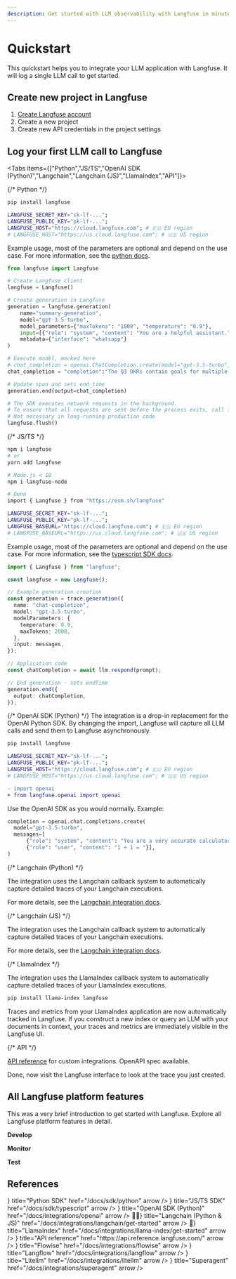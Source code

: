 ```yaml
---
description: Get started with LLM observability with Langfuse in minutes before diving into all platform features.
---
```


# Quickstart

This quickstart helps you to integrate your LLM application with Langfuse. It will log a single LLM call to get started.

## Create new project in Langfuse

1.  [Create Langfuse account](https://cloud.langfuse.com/auth/sign-up)
2.  Create a new project
3.  Create new API credentials in the project settings

## Log your first LLM call to Langfuse


<Tabs items={["Python","JS/TS","OpenAI SDK (Python)","Langchain","Langchain (JS)","LlamaIndex","API"]}>

<Tab>
{/* Python */}

```bash
pip install langfuse
```

```bash filename=".env"
LANGFUSE_SECRET_KEY="sk-lf-...";
LANGFUSE_PUBLIC_KEY="pk-lf-...";
LANGFUSE_HOST="https://cloud.langfuse.com"; # 🇪🇺 EU region
# LANGFUSE_HOST="https://us.cloud.langfuse.com"; # 🇺🇸 US region
```

Example usage, most of the parameters are optional and depend on the use case. For more information, see the [python docs](/docs/sdk/python).

```python filename="server.py"
from langfuse import Langfuse

# Create Langfuse client
langfuse = Langfuse()

# Create generation in Langfuse
generation = langfuse.generation(
    name="summary-generation",
    model="gpt-3.5-turbo",
    model_parameters={"maxTokens": "1000", "temperature": "0.9"},
    input=[{"role": "system", "content": "You are a helpful assistant."}, {"role": "user", "content": "Please generate a summary of the following documents \nThe engineering department defined the following OKR goals...\nThe marketing department defined the following OKR goals..."}],
    metadata={"interface": "whatsapp"}
)

# Execute model, mocked here
# chat_completion = openai.ChatCompletion.create(model="gpt-3.5-turbo", messages=[{"role": "user", "content": "Hello world"}])
chat_completion = "completion":"The Q3 OKRs contain goals for multiple teams..."

# Update span and sets end_time
generation.end(output=chat_completion)

# The SDK executes network requests in the background.
# To ensure that all requests are sent before the process exits, call flush()
# Not necessary in long-running production code
langfuse.flush()
```

</Tab>
<Tab>
{/* JS/TS */}

```sh
npm i langfuse
# or
yarn add langfuse

# Node.js < 18
npm i langfuse-node

# Deno
import { Langfuse } from "https://esm.sh/langfuse"
```

```bash filename=".env"
LANGFUSE_SECRET_KEY="sk-lf-...";
LANGFUSE_PUBLIC_KEY="pk-lf-...";
LANGFUSE_BASEURL="https://cloud.langfuse.com"; # 🇪🇺 EU region
# LANGFUSE_BASEURL="https://us.cloud.langfuse.com"; # 🇺🇸 US region
```

Example usage, most of the parameters are optional and depend on the use case. For more information, see the [typescript SDK docs](/docs/sdk/typescript).

```typescript filename="server.ts"
import { Langfuse } from "langfuse";

const langfuse = new Langfuse();

// Example generation creation
const generation = trace.generation({
  name: "chat-completion",
  model: "gpt-3.5-turbo",
  modelParameters: {
    temperature: 0.9,
    maxTokens: 2000,
  },
  input: messages,
});

// Application code
const chatCompletion = await llm.respond(prompt);

// End generation - sets endTime
generation.end({
  output: chatCompletion,
});
```

</Tab>
<Tab>
{/* OpenAI SDK (Python) */}
The integration is a drop-in replacement for the OpenAI Python SDK. By changing the import, Langfuse will capture all LLM calls and send them to Langfuse asynchronously.

```bash
pip install langfuse
```

```bash filename=".env"
LANGFUSE_SECRET_KEY="sk-lf-...";
LANGFUSE_PUBLIC_KEY="pk-lf-...";
LANGFUSE_HOST="https://cloud.langfuse.com"; # 🇪🇺 EU region
# LANGFUSE_HOST="https://us.cloud.langfuse.com"; # 🇺🇸 US region
```

```diff filename=".py"
- import openai
+ from langfuse.openai import openai
```

Use the OpenAI SDK as you would normally. Example:

```python
completion = openai.chat.completions.create(
  model="gpt-3.5-turbo",
  messages=[
      {"role": "system", "content": "You are a very accurate calculator."},
      {"role": "user", "content": "1 + 1 = "}],
)
```

</Tab>
<Tab>
{/* Langchain (Python) */}

The integration uses the Langchain callback system to automatically capture detailed traces of your Langchain executions.

<GetStartedLangchainPythonArgs />

For more details, see the [Langchain integration docs](/docs/integrations/langchain/get-started).

</Tab>
<Tab>
{/* Langchain (JS) */}

The integration uses the Langchain callback system to automatically capture detailed traces of your Langchain executions.

<GetStartedLangchainJsArgs />

For more details, see the [Langchain integration docs](/docs/integrations/langchain/get-started).

</Tab>
<Tab>
{/* LlamaIndex */}

The integration uses the LlamaIndex callback system to automatically capture detailed traces of your LlamaIndex executions.

```bash
pip install llama-index langfuse
```

<GetStartedLlamaindexPythonArgs />

Traces and metrics from your LlamaIndex application are now automatically tracked in Langfuse. If you construct a new index or query an LLM with your documents in context, your traces and metrics are immediately visible in the Langfuse UI.

</Tab>
<Tab>
{/* API */}

[API reference](https://api.reference.langfuse.com) for custom integrations. OpenAPI spec available.

</Tab>

</Tabs>


<Callout type="info" emoji="✅">
  Done, now visit the Langfuse interface to look at the trace you just created.
</Callout>

## All Langfuse platform features

This was a very brief introduction to get started with Langfuse. Explore all Langfuse platform features in detail.

**Develop**

<Cards num={3}>
  <Card title="Tracing" href="/docs/tracing/overview" arrow />
  <Card title="Prompt Management" href="/docs/prompts/get-started" arrow />
  <Card
    title="Export & Fine-tuning"
    href="/docs/export-and-fine-tuning"
    arrow
  />
</Cards>

**Monitor**

<Cards num={3}>
  <Card title="Analytics" href="/docs/analytics" arrow />
  <Card title="Model Usage & Cost" href="/docs/model-usage-and-cost" arrow />
  <Card title="Scores & Evaluation" href="/docs/scores/overview" arrow />
</Cards>

**Test**

<Cards num={3}>
  <Card title="Experimentation" href="/docs/experimentation" arrow />
  <Card title="Datasets" href="/docs/datasets/overview" arrow />
</Cards>

## References


<Cards num={2}>
  <Card
    icon={<SiPython size="24" />}
    title="Python SDK"
    href="/docs/sdk/python"
    arrow
  />
  <Card
    icon={<SiTypescript size="24" />}
    title="JS/TS SDK"
    href="/docs/sdk/typescript"
    arrow
  />
  <Card
    icon={<SiOpenai size="24" />}
    title="OpenAI SDK (Python)"
    href="/docs/integrations/openai"
    arrow
  />
  <Card
    icon={<span>🦜🔗</span>}
    title="Langchain (Python & JS)"
    href="/docs/integrations/langchain/get-started"
    arrow
  />
  <Card
    icon={<span>🦙</span>}
    title="LlamaIndex"
    href="/docs/integrations/llama-index/get-started"
    arrow
  />
  <Card
    icon={<FiCode size="24" />}
    title="API reference"
    href="https://api.reference.langfuse.com/"
    arrow
  />
  <Card
    icon={<FiCode size="24" />}
    title="Flowise"
    href="/docs/integrations/flowise"
    arrow
  />
  <Card
    icon={<FiCode size="24" />}
    title="Langflow"
    href="/docs/integrations/langflow"
    arrow
  />
  <Card
    icon={<FiCode size="24" />}
    title="Litellm"
    href="/docs/integrations/litellm"
    arrow
  />
  <Card
    icon={<FiCode size="24" />}
    title="Superagent"
    href="/docs/integrations/superagent"
    arrow
  />
</Cards>
